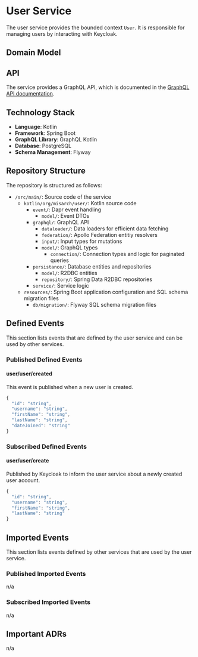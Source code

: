 
# User Service

The user service provides the bounded context `User`.
It is responsible for managing users by interacting with Keycloak.

## Domain Model

<CustomImage path="/renderedDiagrams/userDomainModel" width="320" height="187.25" />

## API

The service provides a GraphQL API, which is documented in the [GraphQL API documentation](/docs/graphql/user).

## Technology Stack

- **Language**: Kotlin
- **Framework**: Spring Boot
- **GraphQL Library**: GraphQL Kotlin
- **Database**: PostgreSQL
- **Schema Management**: Flyway

## Repository Structure

The repository is structured as follows:

<div className="repository-structure" >

- `/src/main/`: Source code of the service
  - `kotlin/org/misarch/user/`: Kotlin source code
    - `event/`: Dapr event handling
      - `model/`: Event DTOs
    - `graphql/`: GraphQL API
      - `dataloader/`: Data loaders for efficient data fetching
      - `federation/`: Apollo Federation entitiy resolvers
      - `input/`: Input types for mutations
      - `model/`: GraphQL types
        - `connection/`: Connection types and logic for paginated queries
    - `persistance/`: Database entities and repositories
      - `model/`: R2DBC entities
      - `repository/`: Spring Data R2DBC repositories
    - `service/`: Service logic
  - `resources/`: Spring Boot application configuration and SQL schema migration files
    - `db/migration/`: Flyway SQL schema migration files

</div>

## Defined Events

This section lists events that are defined by the user service and can be used by other services.

### Published Defined Events

#### user/user/created

This event is published when a new user is created.

```js
{
  "id": "string",
  "username": "string",
  "firstName": "string",
  "lastName": "string",
  "dateJoined": "string"
}
```

### Subscribed Defined Events

#### user/user/create

Published by Keycloak to inform the user service about a newly created user account.

```js
{
  "id": "string",
  "username": "string",
  "firstName": "string",
  "lastName": "string"
}
```

## Imported Events

This section lists events defined by other services that are used by the user service.

### Published Imported Events

n/a

### Subscribed Imported Events

n/a

## Important ADRs

n/a

